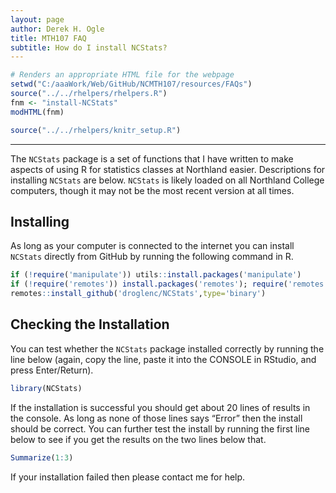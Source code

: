 ```yaml
---
layout: page
author: Derek H. Ogle
title: MTH107 FAQ
subtitle: How do I install NCStats?
---
```


```r
# Renders an appropriate HTML file for the webpage
setwd("C:/aaaWork/Web/GitHub/NCMTH107/resources/FAQs")
source("../../rhelpers/rhelpers.R")
fnm <- "install-NCStats"
modHTML(fnm)
```

```r
source("../../rhelpers/knitr_setup.R")
```

----

The `NCStats` package is a set of functions that I have written to make aspects of using R for statistics classes at Northland easier. Descriptions for installing `NCStats` are below. `NCStats` is likely loaded on all Northland College computers, though it may not be the most recent version at all times.

## Installing
As long as your computer is connected to the internet you can install `NCStats` directly from GitHub by running the following command in R.

```r
if (!require('manipulate')) utils::install.packages('manipulate')
if (!require('remotes')) install.packages('remotes'); require('remotes')
remotes::install_github('droglenc/NCStats',type='binary')
```

## Checking the Installation
You can test whether the `NCStats` package installed correctly by running the line below (again, copy the line, paste it into the CONSOLE in RStudio, and press Enter/Return).

```r
library(NCStats)
```

If the installation is successful you should get about 20 lines of results in the console. As long as none of those lines says “Error” then the install should be correct. You can further test the install by running the first line below to see if you get the results on the two lines below that.

```r
Summarize(1:3)
```

If your installation failed then please contact me for help.
